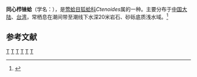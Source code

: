 {{Speciesbox
| taxon = Ctenoides concentrica
| binomial_authority = (Sowerby, 1888)
}}
'''同心栉锉蛤'''（学名：''{{lang|la|Ctenoides concentrica}}''），是[[莺蛤目|莺蛤目]][[狐蛤科|狐蛤科]]''Ctenoides''属的一种。主要分布于[[中国大陆|中国大陆]]、[[台湾|台湾]]，常栖息在潮间带至潮线下水深20米岩石、砂砾底质浅水域。<ref>{{cite web|url=http://shell.sinica.edu.tw/chinese/shellbase_detail.php?science_no=3524|title=国际贝库：同心栉锉蛤|publisher=台湾贝类资料库|accessdate=2009-08-11}}</ref>

== 参考文献 ==
{{reflist}}
{{Taxonbar|from=Q10917608}}

[[Category:栉锉蛤属|T]]
[[Category:香港動物|T]]
[[Category:台灣動物|T]]
[[Category:中国软体动物|T]]
[[Category:日本動物|T]]
[[Category:_1888年描述的动物|T]]